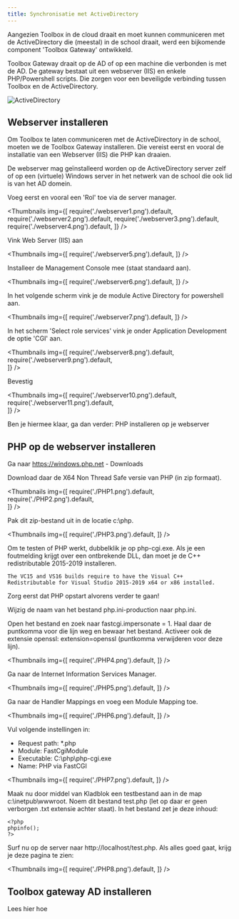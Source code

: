 ```yaml
---
title: Synchronisatie met ActiveDirectory
---
```

Aangezien Toolbox in de cloud draait en moet kunnen communiceren met de ActiveDirectory die (meestal) in de school draait, werd een bijkomende component 'Toolbox Gateway' ontwikkeld.

Toolbox Gateway draait op de AD of op een machine die verbonden is met de AD. De gateway bestaat uit een webserver (IIS) en enkele PHP/Powershell scripts. Die zorgen voor een beveiligde verbinding tussen Toolbox en de ActiveDirectory.

![ActiveDirectory](./SchemaADGateway.png) 

## Webserver installeren

Om Toolbox te laten communiceren met de ActiveDirectory in de school, moeten we de Toolbox Gateway installeren. Die vereist eerst en vooral de installatie van een Webserver (IIS) die PHP kan draaien.

De webserver mag geïnstalleerd worden op de ActiveDirectory server zelf of op een (virtuele) Windows server in het netwerk van de school die ook lid is van het AD domein.

Voeg eerst en vooral een 'Rol' toe via de server manager.

<Thumbnails img={[
    require('./webserver1.png').default, 
    require('./webserver2.png').default, 
    require('./webserver3.png').default, 
    require('./webserver4.png').default, 
]} />

Vink Web Server (IIS) aan

<Thumbnails img={[
    require('./webserver5.png').default, 
]} />

Installeer de Management Console mee (staat standaard aan).

<Thumbnails img={[
    require('./webserver6.png').default, 
]} />

In het volgende scherm vink je de module Active Directory for powershell aan.

<Thumbnails img={[
    require('./webserver7.png').default, 
]} />

In het scherm 'Select role services' vink je onder Application Development de optie 'CGI' aan.
 
<Thumbnails img={[
    require('./webserver8.png').default,
    require('./webserver9.png').default,  
]} />

Bevestig

<Thumbnails img={[
    require('./webserver10.png').default,
    require('./webserver11.png').default,  
]} />

Ben je hiermee klaar, ga dan verder: PHP installeren op je webserver

## PHP op de webserver installeren

Ga naar https://windows.php.net - Downloads

Download daar de X64 Non Thread Safe versie van PHP (in zip formaat).

<Thumbnails img={[
    require('./PHP1.png').default,
    require('./PHP2.png').default,  
]} />

Pak dit zip-bestand uit in de locatie c:\php.

<Thumbnails img={[
    require('./PHP3.png').default,
]} />

Om te testen of PHP werkt, dubbelklik je op php-cgi.exe. Als je een foutmelding krijgt over een ontbrekende DLL, dan moet je de C++ redistributable 2015-2019 installeren.

    The VC15 and VS16 builds require to have the Visual C++ Redistributable for Visual Studio 2015-2019 x64 or x86 installed.

Zorg eerst dat PHP opstart alvorens verder te gaan!

Wijzig de naam van het bestand php.ini-production naar php.ini.

Open het bestand en zoek naar fastcgi.impersonate = 1. Haal daar de puntkomma voor die lijn weg en bewaar het bestand. Activeer ook de extensie openssl: extension=openssl (puntkomma verwijderen voor deze lijn).

<Thumbnails img={[
    require('./PHP4.png').default,
]} />

Ga naar de Internet Information Services Manager.

<Thumbnails img={[
    require('./PHP5.png').default,
]} />

Ga naar de Handler Mappings en voeg een Module Mapping toe.

<Thumbnails img={[
    require('./PHP6.png').default,
]} />

Vul volgende instellingen in:

- Request path: *.php
- Module: FastCgiModule
- Executable: C:\php\php-cgi.exe
- Name: PHP via FastCGI

<Thumbnails img={[
    require('./PHP7.png').default,
]} />

Maak nu door middel van Kladblok een testbestand aan in de map c:\inetpub\wwwroot. 
Noem dit bestand test.php (let op daar er geen verborgen .txt extensie achter staat).
In het bestand zet je deze inhoud: 

    <?php
    phpinfo();
    ?> 


Surf nu op de server naar http://localhost/test.php. Als alles goed gaat, krijg je deze pagina te zien:

<Thumbnails img={[
    require('./PHP8.png').default,
]} />

## Toolbox gateway AD installeren
Lees hier hoe